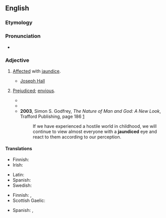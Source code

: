 ==English==

===Etymology===
{{suffix|en|jaundice|ed}}

===Pronunciation===
* {{IPA|en|/ˈd͡ʒɔːndɪst/}}

===Adjective===
{{en-adj}}

# {{lb|en|pathology}} [[affect#Verb|Affected]] with [[jaundice]].
#* [[w:Joseph Hall (bishop)|Joseph Hall]]
#*: {{quote|en|'''Jaundiced''' eyes seem to see all objects yellow.}}
# {{lb|en|figuratively}} [[prejudiced|Prejudiced]]; [[envious]].
#: {{ux|en|a '''jaundiced''' judgment}}
#* {{RQ:Wren Beau Geste|chapter=Of the Strange Events at Zinderneuf|section=1|page=9|passage=Mr. George Lawrence, C.M.G., First Class District Officer of His Majesty's Civil Service, sat at the door of his tent and viewed the African desert scene with the eye of extreme disfavour. [...] The eye was '''jaundiced''', thanks to the heat and foul dust of Bornu, to malaria, dysentery, inferior food, poisonous water, and rapid continuous marching in appalling heat.}}
#* {{quote-book|en|year=1973|author=Arthur C. Clarke|title=Rendezvous with Rama|passage=Although Professor Davidson took a very '''jaundiced''' view of the Neptune probe, it had already been approved and he saw no point in sending more good money after bad.}}
#* '''2003''', Simon S. Godfrey, ''The Nature of Man and God: A New Look'', Trafford Publishing, page 186 [http://books.google.com/books?id=E5Q7ch56wc4C&pg=PA186&dq=jaundiced+godfrey+date:1970-2008&lr=lang_en&as_brr=3&sig=rgUNZAhqGLWqRtfioTyRK4W5S0o]
#*: If we have experienced a hostile world in childhood, we will continue to view almost everyone with a '''jaundiced''' eye and react to them according to our perception.

====Translations====
{{trans-top|affected with jaundice}}
* Finnish: {{t|fi|keltatautinen}}
* Irish: {{t+|ga|buí}}
{{trans-mid}}
* Latin: {{t|la|aurūginōsus}}
* Spanish: {{t+|es|ictérico}}
* Swedish: {{t|sv|gulsiktig}}
{{trans-bottom}}

{{trans-top|prejudiced, envious}}
* Finnish: {{t+|fi|epäluuloinen}}, {{t+|fi|ennakkoluuloinen}}
* Scottish Gaelic: {{t|gd|gruamach}}
{{trans-mid}}
* Spanish: {{t+|es|amargado}}, {{t+|es|resentido}}
{{trans-bottom}}